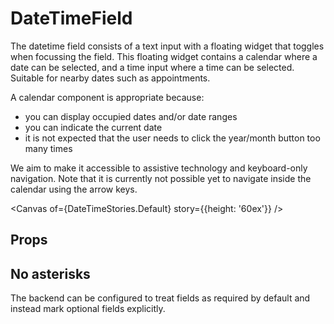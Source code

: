 

<Meta of={DateTimeStories} />

# DateTimeField

The datetime field consists of a text input with a floating widget that toggles when focussing the
field. This floating widget contains a calendar where a date can be selected, and a time input where
a time can be selected. Suitable for nearby dates such as appointments.

A calendar component is appropriate because:

- you can display occupied dates and/or date ranges
- you can indicate the current date
- it is not expected that the user needs to click the year/month button too many times

We aim to make it accessible to assistive technology and keyboard-only navigation. Note that it is
currently not possible yet to navigate inside the calendar using the arrow keys.

<Canvas of={DateTimeStories.Default} story={{height: '60ex'}} />

## Props

<ArgTypes of={DateTimeField} />

## No asterisks

The backend can be configured to treat fields as required by default and instead mark optional
fields explicitly.

<Canvas of={DateTimeStories.NoAsterisksForRequired} />
